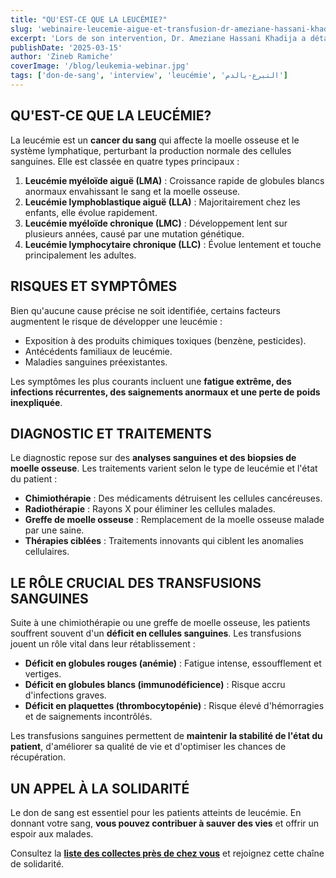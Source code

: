 ```yaml
---
title: "QU'EST-CE QUE LA LEUCÉMIE?"
slug: 'webinaire-leucemie-aigue-et-transfusion-dr-ameziane-hassani-khadija-explique-l-importance-du-don-de-sang'
excerpt: 'Lors de son intervention, Dr. Ameziane Hassani Khadija a détaillé les différents aspects de la leucémie, ses formes, ses symptômes et les solutions thérapeutiques existantes. Elle a particulièrement insisté sur le rôle fondamental des transfusions sanguines, qui permettent de stabiliser l’état des patients et d’améliorer leur qualité de vie.'
publishDate: '2025-03-15'
author: 'Zineb Ramiche'
coverImage: '/blog/leukemia-webinar.jpg'
tags: ['don-de-sang', 'interview', 'leucémie', 'التبرع-بالدم']
---
```


## **QU'EST-CE QUE LA LEUCÉMIE?**

La leucémie est un **cancer du sang** qui affecte la moelle osseuse et le système lymphatique, perturbant la production normale des cellules sanguines. Elle est classée en quatre types principaux :

1. **Leucémie myéloïde aiguë (LMA)** : Croissance rapide de globules blancs anormaux envahissant le sang et la moelle osseuse.
2. **Leucémie lymphoblastique aiguë (LLA)** : Majoritairement chez les enfants, elle évolue rapidement.
3. **Leucémie myéloïde chronique (LMC)** : Développement lent sur plusieurs années, causé par une mutation génétique.
4. **Leucémie lymphocytaire chronique (LLC)** : Évolue lentement et touche principalement les adultes.

## **RISQUES ET SYMPTÔMES**

Bien qu'aucune cause précise ne soit identifiée, certains facteurs augmentent le risque de développer une leucémie :

-   Exposition à des produits chimiques toxiques (benzène, pesticides).
-   Antécédents familiaux de leucémie.
-   Maladies sanguines préexistantes.

Les symptômes les plus courants incluent une **fatigue extrême, des infections récurrentes, des saignements anormaux et une perte de poids inexpliquée**.

## **DIAGNOSTIC ET TRAITEMENTS**

Le diagnostic repose sur des **analyses sanguines et des biopsies de moelle osseuse**. Les traitements varient selon le type de leucémie et l'état du patient :

-   **Chimiothérapie** : Des médicaments détruisent les cellules cancéreuses.
-   **Radiothérapie** : Rayons X pour éliminer les cellules malades.
-   **Greffe de moelle osseuse** : Remplacement de la moelle osseuse malade par une saine.
-   **Thérapies ciblées** : Traitements innovants qui ciblent les anomalies cellulaires.

## **LE RÔLE CRUCIAL DES TRANSFUSIONS SANGUINES**

Suite à une chimiothérapie ou une greffe de moelle osseuse, les patients souffrent souvent d'un **déficit en cellules sanguines**. Les transfusions jouent un rôle vital dans leur rétablissement :

-   **Déficit en globules rouges (anémie)** : Fatigue intense, essoufflement et vertiges.
-   **Déficit en globules blancs (immunodéficience)** : Risque accru d'infections graves.
-   **Déficit en plaquettes (thrombocytopénie)** : Risque élevé d'hémorragies et de saignements incontrôlés.

Les transfusions sanguines permettent de **maintenir la stabilité de l'état du patient**, d'améliorer sa qualité de vie et d'optimiser les chances de récupération.

## **UN APPEL À LA SOLIDARITÉ**

Le don de sang est essentiel pour les patients atteints de leucémie. En donnant votre sang, **vous pouvez contribuer à sauver des vies** et offrir un espoir aux malades.

Consultez la [**liste des collectes près de chez vous**](https://www.tabarro3.ma/campaigns) et rejoignez cette chaîne de solidarité.
